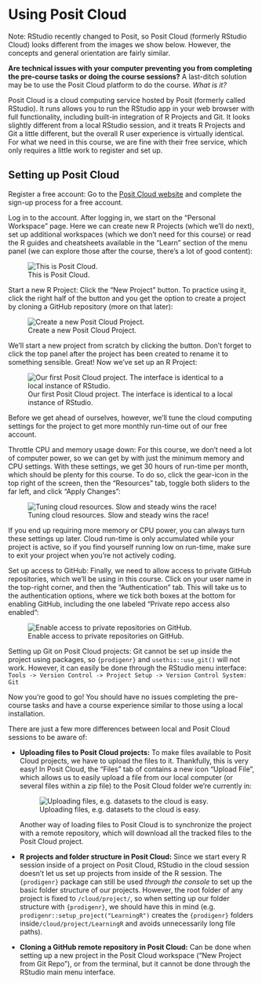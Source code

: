 # Using Posit Cloud {#sec-using-posit-cloud}

::: {.callout-note appearance="defaul"}
Note: RStudio recently changed to Posit, so Posit Cloud (formerly
RStudio Cloud) looks different from the images we show below. However,
the concepts and general orientation are fairly similar.
:::

**Are technical issues with your computer preventing you from completing
the pre-course tasks or doing the course sessions?** A last-ditch
solution may be to use the Posit Cloud platform to do the course. *What
is it?*

Posit Cloud is a cloud computing service hosted by Posit (formerly
called RStudio). It runs allows you to run the RStudio app in your web
browser with full functionality, including built-in integration of R
Projects and Git. It looks slightly different from a local RStudio
session, and it treats R Projects and Git a little different, but the
overall R user experience is virtually identical. For what we need in
this course, we are fine with their free service, which only requires a
little work to register and set up.

## Setting up Posit Cloud

<!-- TODO: Update images to reflect Posit Cloud change. -->

Register a free account: Go to the [Posit Cloud
website](https://posit.cloud/plans/free) and complete the sign-up
process for a free account.

Log in to the account. After logging in, we start on the "Personal
Workspace" page. Here we can create new R Projects (which we'll do
next), set up additional workspaces (which we don't need for this
course) or read the R guides and cheatsheets available in the "Learn"
section of the menu panel (we can explore those after the course,
there's a lot of good content):

![This is Posit Cloud.](../images/cloud-start.jpg)

Start a new R Project: Click the "New Project" button. To practice using
it, click the right half of the button and you get the option to create
a project by cloning a GitHub repository (more on that later):

![Create a new Posit Cloud Project.](../images/cloud-new-project.jpg)

We'll start a new project from scratch by clicking the button. Don't
forget to click the top panel after the project has been created to
rename it to something sensible. Great! Now we've set up an R Project:

![Our first Posit Cloud project. The interface is identical to a local
instance of RStudio.](../images/cloud-project.jpg)

Before we get ahead of ourselves, however, we'll tune the cloud
computing settings for the project to get more monthly run-time out of
our free account.

Throttle CPU and memory usage down: For this course, we don't need a lot
of computer power, so we can get by with just the minimum memory and CPU
settings. With these settings, we get 30 hours of run-time per month,
which should be plenty for this course. To do so, click the gear-icon in
the top right of the screen, then the "Resources" tab, toggle both
sliders to the far left, and click "Apply Changes":

![Tuning cloud resources. Slow and steady wins the
race!](../images/cloud-cpu-memory.jpg)

If you end up requiring more memory or CPU power, you can always turn
these settings up later. Cloud run-time is only accumulated while your
project is active, so if you find yourself running low on run-time, make
sure to exit your project when you're not actively coding.

Set up access to GitHub: Finally, we need to allow access to private
GitHub repositories, which we'll be using in this course. Click on your
user name in the top-right corner, and then the "Authentication" tab.
This will take us to the authentication options, where we tick both
boxes at the bottom for enabling GitHub, including the one labeled
"Private repo access also enabled":

![Enable access to private repositories on
GitHub.](../images/cloud-settings-github.jpg)

Setting up Git on Posit Cloud projects: Git cannot be set up inside the
project using packages, so `{prodigenr}` and `usethis::use_git()` will
not work. However, it can easily be done through the RStudio menu
interface:
`Tools -> Version Control -> Project Setup -> Version Control System: Git`

Now you're good to go! You should have no issues completing the
pre-course tasks and have a course experience similar to those using a
local installation.

There are just a few more differences between local and Posit Cloud
sessions to be aware of:

-   **Uploading files to Posit Cloud projects:** To make files available
    to Posit Cloud projects, we have to upload the files to it.
    Thankfully, this is very easy! In Posit Cloud, the "Files" tab of
    contains a new icon "Upload File", which allows us to easily upload
    a file from our local computer (or several files within a zip file)
    to the Posit Cloud folder we're currently in:

    ![Uploading files, e.g. datasets to the cloud is
    easy.](../images/cloud-upload.jpg)

    Another way of loading files to Posit Cloud is to synchronize the
    project with a remote repository, which will download all the
    tracked files to the Posit Cloud project.

-   **R projects and folder structure in Posit Cloud:** Since we start
    every R session inside of a project on Posit Cloud, RStudio in the
    cloud session doesn't let us set up projects from inside of the R
    session. The `{prodigenr}` package can still be used *through the
    console* to set up the basic folder structure of our projects.
    However, the root folder of any project is fixed to
    `/cloud/project/`, so when setting up our folder structure with
    `{prodigenr}`, we should have this in mind (e.g.
    `prodigenr::setup_project("LearningR")` creates the `{prodigenr}`
    folders inside`/cloud/project/LearningR` and avoids unnecessarily
    long file paths).

-   **Cloning a GitHub remote repository in Posit Cloud:** Can be done
    when setting up a new project in the Posit Cloud workspace ("New
    Project from Git Repo"), or from the terminal, but it cannot be done
    through the RStudio main menu interface.
